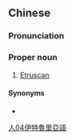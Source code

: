 {{also|伊特鲁里亚语}}
==Chinese==
{{zh-forms|s=伊特鲁里亚语|type=51}}

===Pronunciation===
{{zh-pron
|m=Yītèlǔlǐyàyǔ
|cat=pn
}}

===Proper noun===
{{zh-proper noun}}

# [[Etruscan]]

====Synonyms====
* {{zh-l|伊特拉斯坎語}}

[[Category:zh:Languages|人04伊特魯里亞語]]